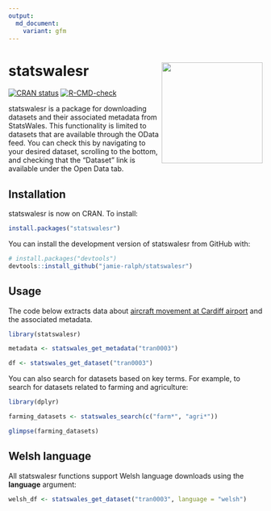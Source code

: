 ```yaml
---
output:
  md_document:
    variant: gfm
---
```


# statswalesr <a href='https://jamie-ralph.github.io/statswalesr/'><img src="man/figures/statswalesr.png" align="right" width="200"/></a>

<!-- badges: start -->

[![CRAN status](https://www.r-pkg.org/badges/version/statswalesr)](https://cran.r-project.org/package=statswalesr) [![R-CMD-check](https://github.com/jamie-ralph/statswalesr/workflows/R-CMD-check/badge.svg)](https://github.com/jamie-ralph/statswalesr/actions)

<!-- badges: end -->

statswalesr is a package for downloading datasets and their associated metadata from StatsWales. This functionality is limited to datasets that are available through the OData feed. You can check this by navigating to your desired dataset, scrolling to the bottom, and checking that the "Dataset" link is available under the Open Data tab.

## Installation

statswalesr is now on CRAN. To install:

``` r
install.packages("statswalesr")
```

You can install the development version of statswalesr from GitHub with:

``` r
# install.packages("devtools")
devtools::install_github("jamie-ralph/statswalesr")
```

## Usage

The code below extracts data about [aircraft movement at Cardiff airport](https://statswales.gov.wales/Catalogue/Transport/Air/aircraftmovementsatcardiffairport-by-movementtype-year) and the associated metadata.

```r
library(statswalesr)

metadata <- statswales_get_metadata("tran0003")

df <- statswales_get_dataset("tran0003")

```

You can also search for datasets based on key terms. For example, to search for datasets related to farming and agriculture:

```r
library(dplyr)

farming_datasets <- statswales_search(c("farm*", "agri*"))

glimpse(farming_datasets)
```

## Welsh language

All statswalesr functions support Welsh language downloads using the **language** argument:

```r
welsh_df <- statswales_get_dataset("tran0003", language = "welsh")
```
